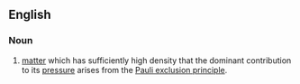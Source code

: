 ==English==

===Noun===
{{en-noun|-}}
{{wikipedia}}

# {{lb|en|physics}} [[matter]] which has sufficiently high density that the dominant contribution to its [[pressure]] arises from the [[Pauli exclusion principle]].